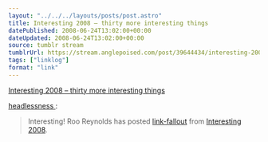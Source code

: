 ```yaml
---
layout: "../../../layouts/posts/post.astro"
title: Interesting 2008 – thirty more interesting things
datePublished: 2008-06-24T13:02:00+00:00
dateUpdated: 2008-06-24T13:02:00+00:00
source: tumblr stream
tumblrUrl: https://stream.anglepoised.com/post/39644434/interesting-2008-thirty-more-interesting-things
tags: ["linklog"]
format: "link"
---
```


[Interesting 2008 &#8211; thirty more interesting things][1]

<a href="http://headlessness.com/post/39642997/interesting-2008-thirty-more-interesting-things">
  headlessness
</a>
:

> Interesting! Roo Reynolds has posted <a href="http://www.rooreynolds.com/2008/06/23/interesting-2008-thirty-more-interesting-things/">link-fallout</a> from <a href="http://russelldavies.typepad.com/planning/interesting2008/index.html">Interesting 2008</a>.

[1]: http://www.rooreynolds.com/2008/06/23/interesting-2008-thirty-more-interesting-things/
